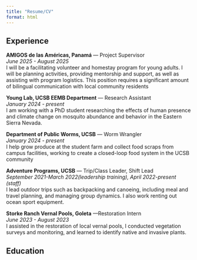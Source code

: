 ```yaml
---
title: "Resume/CV"
format: html
---
```


## Experience
**AMIGOS de las Américas, Panamá** — Project Supervisor <br>
*June 2025 - August 2025* <br>
I will be a facilitating volunteer and homestay program for young adults. I will be planning  activities, providing mentorship and support, as well as assisting with program logistics. This position requires a significant amount of bilingual communication with local community residents

**Young Lab, UCSB EEMB Department** — Research Assistant <br>
*January 2024 - present* <br>
I am working with a PhD student researching the effects of human presence and climate change on mosquito abundance and behavior in the Eastern Sierra Nevada.

**Department of Public Worms, UCSB** — Worm Wrangler <br>
*January 2024 - present* <br>
I help grow produce at the student farm and collect food scraps from campus facilities, working to create a closed-loop food system in the UCSB community

**Adventure Programs, UCSB** — Trip/Class Leader, Shift Lead <br>
*September 2021-March 2022(leadership training), April 2022-present (staff)* <br>
I lead outdoor trips such as backpacking and canoeing, including meal and travel planning, and managing group dynamics. I also work renting out ocean sport equipment.

**Storke Ranch Vernal Pools, Goleta** —Restoration Intern <br>
*June 2023 - August  2023* <br>
I assisted in the restoration of local vernal pools, I  conducted vegetation surveys and monitoring, and learned to identify native and invasive plants.

## Education


